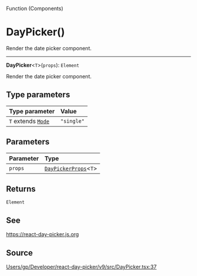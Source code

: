 <SectionTitle>Function (Components)</SectionTitle>

# DayPicker()

<Description>
Render the date picker component.
</Description>

---

<a id="undefined" name="undefined"></a>

<SignatureMemberIdentifier>**DayPicker**\<`T`\>(`props`): `Element`</SignatureMemberIdentifier>

Render the date picker component.

## Type parameters

| Type parameter | Value |
| :------ | :------ |
| `T` extends [`Mode`](/api/type-aliases/Mode.md) | `"single"` |

## Parameters

| Parameter | Type |
| :------ | :------ |
| `props` | [`DayPickerProps`](/api/type-aliases/DayPickerProps.md)\<`T`\> |

## Returns

`Element`

## See

https://react-day-picker.js.org

## Source

[Users/gp/Developer/react-day-picker/v9/src/DayPicker.tsx:37](https://github.com/gpbl/react-day-picker/blob/a7b1c7f4e/src/DayPicker.tsx#L37)
